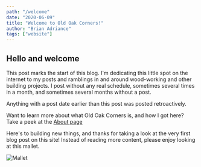 ```yaml
---
path: "/welcome"
date: "2020-06-09"
title: "Welcome to Old Oak Corners!"
author: "Brian Adriance"
tags: ["website"]
---
```


## Hello and welcome

This post marks the start of this blog. I'm dedicating this little spot on the internet to my posts and ramblings in and around wood-working and other building projects.
I post without any real schedule, sometimes several times in a month, and sometimes several months without a post.

Anything with a post date earlier than this post was posted retroactively.

Want to learn more about what Old Oak Corners is, and how I got here? Take a peek at the [About page](/about)

Here's to building new things, and thanks for taking a look at the very first blog post on this site! Instead of reading more content, please enjoy looking at this mallet.

![Mallet](https://res.cloudinary.com/dgqmwqi0v/image/upload/q_auto,f_auto,w_2048/v1591900940/site-assets/mallet_vfigwm)
